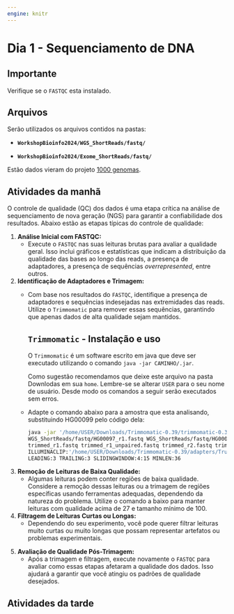 ```yaml
---
engine: knitr
---
```


# Dia 1 - Sequenciamento de DNA {.unnumbered}

::: callout-important
## Importante

Verifique se o `FASTQC` esta instalado.
:::

## Arquivos

Serão utilizados os arquivos contidos na pastas:

-   **`WorkshopBioinfo2024/WGS_ShortReads/fastq/`**

-   **`WorkshopBioinfo2024/Exome_ShortReads/fastq/`**

Estão dados vieram do projeto [1000 genomas](https://www.internationalgenome.org/home).

## Atividades da manhã

O controle de qualidade (QC) dos dados é uma etapa crítica na análise de sequenciamento de nova geração (NGS) para garantir a confiabilidade dos resultados. Abaixo estão as etapas típicas do controle de qualidade:

1.  **Análise Inicial com FASTQC:**
    -   Execute o `FASTQC` nas suas leituras brutas para avaliar a qualidade geral. Isso inclui gráficos e estatísticas que indicam a distribuição da qualidade das bases ao longo das reads, a presença de adaptadores, a presença de sequências *overrepresented*, entre outros.
2.  **Identificação de Adaptadores e Trimagem:**
    -   Com base nos resultados do `FASTQC`, identifique a presença de adaptadores e sequências indesejadas nas extremidades das reads. Utilize o `Trimmomatic` para remover essas sequências, garantindo que apenas dados de alta qualidade sejam mantidos.

        ::: callout-important
        ## `Trimmomatic` - Instalação e uso

        O `Trimmomatic` é um software escrito em java que deve ser executado utilizando o comando `java -jar CAMINHO/.jar`.

        Como sugestão recomendamos que deixe este arquivo na pasta Downlodas em sua `home`. Lembre-se se alterar `USER` para o seu nome de usuário. Desde modo os comandos a seguir serão executados sem erros.
        :::

    -   Adapte o comando abaixo para a amostra que esta analisando, substituindo HG00099 pelo código dela:

        ```bash
        java -jar '/home/USER/Downloads/Trimmomatic-0.39/trimmomatic-0.39.jar' PE -phred33 \
        WGS_ShortReads/fastq/HG00097_r1.fastq WGS_ShortReads/fastq/HG00097_r2.fastq \
        trimmed_r1.fastq trimmed_r1_unpaired.fastq trimmed_r2.fastq trimmed_r2_unpaired.fastq \
        ILLUMINACLIP:'/home/USER/Downloads/Trimmomatic-0.39/adapters/TruSeq3-PE.fa':2:30:10 \
        LEADING:3 TRAILING:3 SLIDINGWINDOW:4:15 MINLEN:36
        ```
3.  **Remoção de Leituras de Baixa Qualidade:**
    -   Algumas leituras podem conter regiões de baixa qualidade. Considere a remoção dessas leituras ou a trimagem de regiões específicas usando ferramentas adequadas, dependendo da natureza do problema. Utilize o comando a baixo para manter leituras com qualidade acima de 27 e tamanho mínimo de 100.
4.  **Filtragem de Leituras Curtas ou Longas:**
    -   Dependendo do seu experimento, você pode querer filtrar leituras muito curtas ou muito longas que possam representar artefatos ou problemas experimentais.

<!-- 5. **Avaliação de Conteúdo Específico:** -->

<!--    - Se o seu experimento envolver amplo enriquecimento de regiões específicas (por exemplo, ChIP-seq), verifique a qualidade nessas regiões específicas para garantir que as leituras estejam enriquecidas onde você espera. -->

5.  **Avaliação de Qualidade Pós-Trimagem:**
    -   Após a trimagem e filtragem, execute novamente o `FASTQC` para avaliar como essas etapas afetaram a qualidade dos dados. Isso ajudará a garantir que você atingiu os padrões de qualidade desejados.

<!-- 6. **Estimativa de Diversidade e Contaminação:** -->

<!--    - Em alguns casos, pode ser útil estimar a diversidade da amostra e verificar a presença de contaminação. Ferramentas como FastQ Screen podem ser úteis nesse contexto. -->

<!-- 6.  **Relatório Final de Controle de Qualidade:** -->

<!--     -   Compile todos os resultados de QC em um relatório final que destaque os principais aspectos da qualidade dos dados. Isso é útil para comunicação interna, bem como para garantir a transparência na publicação de resultados. -->

<!-- Essas etapas são fundamentais para garantir que os dados utilizados nas análises subsequentes sejam de alta qualidade e que os resultados sejam mais confiáveis. Lembre-se de que os detalhes específicos podem variar com base no tipo de experimento e na plataforma de sequenciamento utilizada. -->

## Atividades da tarde
